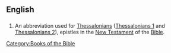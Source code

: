 ==English==
==={{abbreviation}}===
{{infl|en|abbreviation}}
# {{biblical}} An abbreviation used for [[Thessalonians]] ([[Thessalonians 1]] and [[Thessalonians 2]]), epistles in the [[New Testament]] of the [[Bible]].

[[Category:Books of the Bible]]